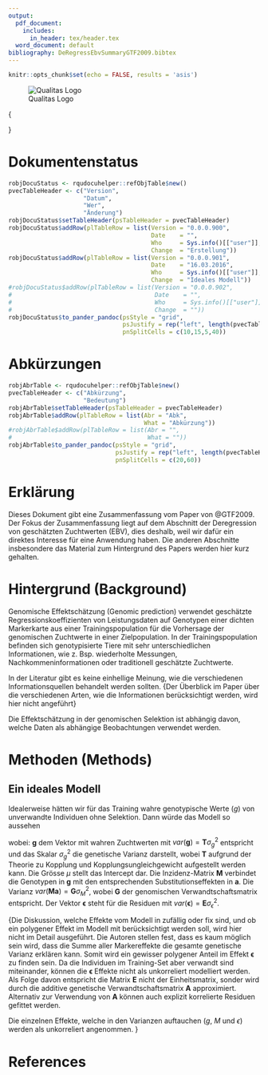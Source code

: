 ```yaml
---
output:
  pdf_document:
    includes:
      in_header: tex/header.tex
  word_document: default
bibliography: DeRegressEbvSummaryGTF2009.bibtex  
---
```


```r
knitr::opts_chunk$set(echo = FALSE, results = 'asis')

```


![Qualitas Logo](png/QualitasLogo.png)

\fcolorbox{black}{white}{
	\parbox[t]{1.0\linewidth}{
		\centering \fontsize{12pt}{20pt}\selectfont % 
		\vspace*{0.5cm} % 

		\hfill Summary

		\vspace*{0.5cm} 
	}
}

\vspace*{0.5cm}

\fcolorbox{black}{white}{
	\parbox[t]{1.0\linewidth}{
		\centering \fontsize{25pt}{40pt}\selectfont %
		\vspace*{0.7cm}
    De-Regression von geschätzen    \\
    Zuchtwerten nach dem Paper  \\
    von GTF2009    \\

		\vspace*{0.7cm} % Space between the end of the title and the bottom of the grey box
	}
}

\vspace*{1cm}

\begin{center}
\includegraphics[width=0.5\textwidth]{png/Pedigree.png}
\end{center}

\vspace{5ex}
{\centering \small
\hfill
\begin{tabular}{l}
Peter von Rohr                      \\
FB EDV, Qualitas AG                 \\
\verb+http://www.qualitasag.ch+     \\
\verb+peter.vonrohr@qualitasag.ch+  
\end{tabular}
}

\pagebreak

\tableofcontents

\pagebreak

# Dokumentenstatus



```r
robjDocuStatus <- rqudocuhelper::refObjTable$new()
pvecTableHeader <- c("Version",
                     "Datum",
                     "Wer",
                     "Änderung")
robjDocuStatus$setTableHeader(psTableHeader = pvecTableHeader)
robjDocuStatus$addRow(plTableRow = list(Version = "0.0.0.900",
                                        Date    = "",
                                        Who     = Sys.info()[["user"]],
                                        Change  = "Erstellung"))
robjDocuStatus$addRow(plTableRow = list(Version = "0.0.0.901",
                                        Date    = "16.03.2016",
                                        Who     = Sys.info()[["user"]],
                                        Change  = "Ideales Modell"))
#robjDocuStatus$addRow(plTableRow = list(Version = "0.0.0.902",
#                                        Date    = "",
#                                        Who     = Sys.info()[["user"]],
#                                        Change  = ""))
robjDocuStatus$to_pander_pandoc(psStyle = "grid",
                                psJustify = rep("left", length(pvecTableHeader)),
                                pnSplitCells = c(10,15,5,40))

```

\pagebreak

# Abkürzungen

```r
robjAbrTable <- rqudocuhelper::refObjTable$new()
pvecTableHeader <- c("Abkürzung",
                     "Bedeutung")
robjAbrTable$setTableHeader(psTableHeader = pvecTableHeader)
robjAbrTable$addRow(plTableRow = list(Abr = "Abk",
                                      What = "Abkürzung"))
#robjAbrTable$addRow(plTableRow = list(Abr = "",
#                                      What = ""))
robjAbrTable$to_pander_pandoc(psStyle = "grid",
                              psJustify = rep("left", length(pvecTableHeader)),
                              pnSplitCells = c(20,60))
```

\pagebreak


# Erklärung
Dieses Dokument gibt eine Zusammenfassung vom Paper von @GTF2009. Der Fokus der Zusammenfassung liegt auf dem Abschnitt der Deregression von geschätzten Zuchtwerten (EBV), dies deshalb, weil wir dafür ein direktes Interesse für eine Anwendung haben. Die anderen Abschnitte insbesondere das Material zum Hintergrund des Papers werden hier kurz gehalten. 


# Hintergrund (Background)
Genomische Effektschätzung (Genomic prediction) verwendet geschätzte Regressionskoeffizienten von Leistungsdaten auf Genotypen einer dichten Markerkarte aus einer Trainingspopulation für die Vorhersage der genomischen Zuchtwerte in einer Zielpopulation. In der Trainingspopulation befinden sich genotypisierte Tiere mit sehr unterschiedlichen Informationen, wie z. Bsp. wiederholte Messungen, Nachkommeninformationen oder traditionell geschätzte Zuchtwerte. 

In der Literatur gibt es keine einhellige Meinung, wie die verschiedenen Informationsquellen behandelt werden sollten. {Der Überblick im Paper über die verschiedenen Arten, wie die Informationen berücksichtigt werden, wird hier nicht angeführt}


Die Effektschätzung in der genomischen Selektion ist abhängig davon, welche 
Daten als abhängige Beobachtungen verwendet werden. 


# Methoden (Methods)
## Ein ideales Modell
Idealerweise hätten wir für das Training wahre genotypische Werte ($g$) von unverwandte Individuen ohne Selektion. Dann würde das Modell so aussehen

\begin{equation}
\mathbf{g} = \mathbf{1}\mu + \mathbf{M}\mathbf{a} + \mathbf{\epsilon}
\label{eq:IdealModel}
\end{equation}

wobei: $\mathbf{g}$ dem Vektor mit wahren Zuchtwerten mit $var(\mathbf{g}) = \mathbf{T}\sigma^2_g$ entspricht und das Skalar $\sigma^2_g$ die genetische Varianz darstellt, wobei $\mathbf{T}$ aufgrund der Theorie zu Kopplung und Kopplungsungleichgewicht aufgestellt werden kann. Die Grösse $\mu$ stellt das Intercept dar. Die Inzidenz-Matrix $\mathbf{M}$ verbindet die Genotypen in $\mathbf{g}$ mit den entsprechenden Substitutionseffekten in $\mathbf{a}$. Die Varianz $var(\mathbf{M}\mathbf{a}) = \mathbf{G}\sigma^2_M$, wobei $\mathbf{G}$ der genomischen Verwandtschaftsmatrix entspricht. Der Vektor $\mathbf{\epsilon}$ steht für die Residuen mit $var(\mathbf{\epsilon}) = \mathbf{E}\sigma^2_{\epsilon}$.   

{Die Diskussion, welche Effekte vom Modell in \ref{eq:IdealModel} zufällig oder fix sind, und ob ein polygener Effekt im Modell mit berücksichtigt werden soll, wird hier nicht im Detail ausgeführt. Die Autoren stellen fest, dass es kaum möglich sein wird, dass die Summe aller Markereffekte die gesamte genetische Varianz erklären kann. Somit wird ein gewisser polygener Anteil im Effekt $\mathbf{\epsilon}$ zu finden sein. Da die Individuen im Training-Set aber verwandt sind miteinander, können die $\mathbf{\epsilon}$ Effekte nicht als unkorreliert modelliert werden. Als Folge davon entspricht die Matrix $\mathbf{E}$ nicht der Einheitsmatrix, sonder wird durch die additive genetische Verwandtschaftsmatrix $\mathbf{A}$ approximiert. Alternativ zur Verwendung von $\mathbf{A}$ können auch explizit korrelierte Residuen gefittet werden. 

Die einzelnen Effekte, welche in den Varianzen auftauchen ($g$, $M$ und $\epsilon$) werden als unkorreliert angenommen. }



\pagebreak

# References
